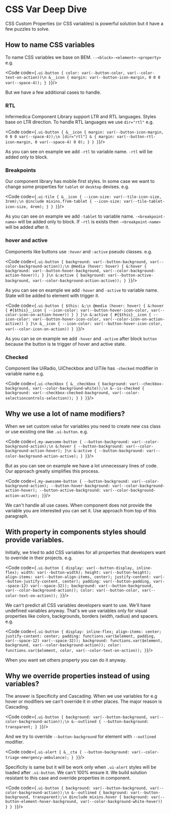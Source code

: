 
<Meta title="Contributing Guide/CSS Var Deep Dive"/>

# CSS Var Deep Dive
CSS Custom Properties (or CSS variables) is powerful solution but it have a few puzzles to solve.

<PageOutline/>

## How to name CSS variables
To name CSS variables we base on BEM. `--<block>-<element>-<property>` e.g.

<Code code={`.ui-button {
  color: var(--button-color, var(--color-text-on-action))\n
  &__icon {
    margin: var(--button-icon-margin, 0 0 0 var(--space-4));
  }
}`}/>

But we have a few additional cases to handle.

### RTL
Infermedica Component Library support LTR and RTL languages. Styles base on LTR direction. To handle RTL languages we use `dir="rtl"` e.g.

<Code code={`.ui-button {
  &__icon {
    margin: var(--button-icon-margin, 0 0 0 var(--space-4));\n
    [dir="rtl"] & {
      margin: var(--button-rtl-icon-margin, 0 var(--space-4) 0 0);
    }
  }
}`}/>

As you can see on example we add `-rtl` to variable name. `-rtl` will be added only to block.

### Breakpoints
Our component library has mobile first styles. In some case we want to change some properties for `tablet` or `desktop` devises. e.g.

<Code code={`.ui-tile {
  &__icon {
    --icon-size: var(--tile-icon-size, 3rem);\n
    @include mixins.from-tablet {
      --icon-size: var(--tile-tablet-icon-size, 4rem);
    }
  }
}`}/>

As you can see on example we add `-tablet` to variable name. `-<breakpoint-name>` will be added only to block.
If `-rtl` is exists then `-<breakpoint-name>` will be added after it.

### hover and active

Components like buttons use `:hover` and `:active` pseudo classes. e.g.

<Code code={`.ui-button {
  background: var(--button-background, var(--color-background-action));\n
  @media (hover: hover) {
    &:hover {
      background: var(--button-hover-background, var(--color-background-action-hover));
    }
  }\n
  &:active {
    background: var(--button-active-background, var(--color-background-action-active));
  }
}`}/>

As you can see on example we add `-hover` and `-active` to variable name. State will be added to element with trigger it.

<Code code={`.ui-button {
  $this: &;\n
  @media (hover: hover) {
    &:hover {
      #{$this}__icon {
        --icon-color: var(--button-hover-icon-color, var(--color-icon-on-action-hover))
      }
    }
  }\n
  &:active {
    #{$this}__icon {
        --icon-color: var(--button-hover-icon-color, var(--color-icon-on-action-active))
    }
  }\n
  &__icon {
    --icon-color: var(--button-hover-icon-color, var(--color-icon-on-action))
  }
}`}/>

As you can se on example we add `-hover` and `-active` after block `button` because the button is te trigger of hover and active state.

### Checked

Component like UiRadio, UiCheckbox and UiTile has `-checked` modifier in variable name e.g.

<Code code={`.ui-checkbox {
  &__checkbox {
    background: var(--checkbox-background, var(--color-background-white));\n
    &--is-checked {
      background: var(--checkbox-checked-background, var(--color-selectioncontrols-selection));
    }
  }
}`}/>

## Why we use a lot of name modifiers?
When we set custom value for variables you need to create new css class or use existing one like `.ui-button`. e.g.

<Code code={`.my-awesome-button {
  --button-background: var(--color-background-action);\n
  &:hover {
    --button-background: var(--color-background-action-hover);
  }\n
  &:active {
    --button-background: var(--color-background-action-active);
  }
}`}/>

But as you can see on example we have a lot unnecessary lines of code. Our approach greatly simplifies this process.

<Code code={`.my-awesome-button {
  --button-background: var(--color-background-action);
  --button-hover-background: var(--color-background-action-hover);
  --button-active-background: var(--color-background-action-active);
}`}/>

We can't handle all use cases. When component does not provide the variable you are interested you can set it. Use approach from top of this paragraph.

## With property in components styles should provide variables.

Initially, we tried to add CSS variables for all properties that developers want to override in their projects. e.g.

<Code code={`.ui-button {
  display: var(--button-display, inline-flex);
  width: var(--button-width);
  height: var(--button-height);
  align-items: var(--button-align-items, center);
  justify-content: var(--button-justify-content, center);
  padding: var(--button-padding, var(--space-12) var(--space-32));
  background: var(--button-background, var(--color-background-action));
  color: var(--button-color, var(--color-text-on-action));
}`}/>

We can't predict all CSS variables developers want to use. We'll have undefined variables anyway.
That's we use variables only for visual properties like colors, backgrounds, borders (width, radius) and spacers. e.g.

<Code code={`.ui-button {
  display: inline-flex;
  align-items: center;
  justify-content: center;
  padding: functions.var($element, padding, var(--space-12) var(--space-32));
  background: functions.var($element, background, var(--color-background-action));
  color: functions.var($element, color, var(--color-text-on-action));
}`}/>

When you want set others property you can do it anyway.

## Why we override properties instead of using variables?
The answer is Specificity and Cascading. When we use variables for e.g hover or modifiers we can't override it in other places. The major reason is Cascading.

<Code code={`.ui-button {
  background: var(--button-background, var(--color-background-action));\n
  &--outlined {
    --button-background: transparent;
  }
}`}/>

And we try to override `--button-background` for element with `--outlined` modifier.

<Code code={`.ui-alert {
  &__cta {
    --button-background: var(--color-triage-emergency-ambulance);
  }
}`}/>

Specificity is same but it will be work only when `.ui-alert` styles will be loaded after `.ui-button`. We can't 100% ensure it.
We build solution resistant to this case and override properties in component.

<Code code={`.ui-button {
  background: var(--button-background, var(--color-background-action));\n
  &--outlined {
    background: var(--button-background, transparent);\n
    @include mixins.hover {
      background: var(--button-element-hover-background, var(--color-background-white-hover))
    }
  }
}`}/>

